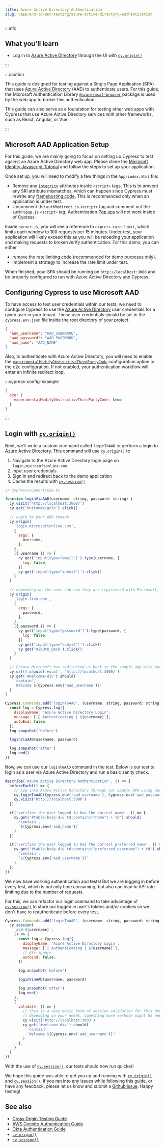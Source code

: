 ```yaml
---
title: Azure Active Directory Authentication
slug: /app/end-to-end-testing/azure-active-directory-authentication
---
```


:::info

## <Icon name="graduation-cap" /> What you'll learn

- Log in to
  [Azure Active Directory](https://learn.microsoft.com/en-us/azure/active-directory/fundamentals/active-directory-whatis)
  through the UI with [`cy.origin()`](/api/commands/origin)

:::

:::caution

This guide is designed for testing against a Single Page Application (SPA) that
uses
[Azure Active Directory](https://learn.microsoft.com/en-us/azure/active-directory/fundamentals/active-directory-whatis)
(AAD) to authenticate users. For this guide, the Microsoft Authentication
Library
[`@azure/msal-browser`](https://www.npmjs.com/package/@azure/msal-browser)
package is used by the web app to broker this authentication.

This guide can also serve as a foundation for testing other web apps with
Cypress that use Azure Active Directory services with other frameworks, such as
React, Angular, or Vue.

:::

## Microsoft AAD Application Setup

For this guide, we are mainly going to focus on setting up Cypress to test
against an Azure Active Directory web app. Please clone the
[Microsoft Identity Javascript Tutorial](https://github.com/Azure-Samples/ms-identity-javascript-tutorial/tree/c1956b658efa331bb5df11a0038ad32d12dad3ce/1-Authentication/1-sign-in)
and follow the steps to set up your application.

Once set up, you will need to modify a few things in the `App/index.html` file:

- Remove any
  [`integrity`](https://developer.mozilla.org/en-US/docs/Web/Security/Subresource_Integrity)
  attributes inside `<script>` tags. This is to prevent any SRI attribute
  mismatches, which can happen since Cypress must rewrite any
  [framebusting code](/app/references/configuration#modifyObstructiveCode).
  This is recommended only when an application is under test.
- Uncomment the `authRedirect.js` `<script>` tag and comment out the
  `authPopup.js` `<script>` tag. Authentication
  [Pop ups](/app/references/trade-offs#Permanent-trade-offs) will not work
  inside of Cypress.

Inside `server.js`, you will see a reference to `express-rate-limit`, which
limits each window to 100 requests per 15 minutes. Under test, your application
will likely exceed this as you will be reloading your application and making
requests to broker/verify authentication. For this demo, you can either

- remove the rate limiting code (recommended for demo purposes only).
- Implement a strategy to increase the rate limit under test.

When finished, your SPA should be running on `http://localhost:3000` and be
properly configured to run with Azure Active Directory and Cypress.

## Configuring Cypress to use Microsoft AAD

To have access to test user credentials within our tests, we need to configure
Cypress to use the
[Azure Active Directory](https://learn.microsoft.com/en-us/azure/active-directory/fundamentals/active-directory-whatis)
user credentials for a given user in your tenant. These user credentials should
be set in the `cypress.env.json` file inside the root directory of your project.

```json
{
  "aad_username": "AAD_USERNAME",
  "aad_password": "AAD_PASSWORD",
  "aad_name": "AAD_NAME"
}
```

Also, to authenticate with Azure Active Directory, you will need to enable the
[`experimentalModifyObstructiveThirdPartyCode`](/app/guides/web-security#Modifying-Obstructive-Third-Party-Code)
configuration option in the e2e configuration. If not enabled, your
authentication workflow will enter an infinite redirect loop.

:::cypress-config-example

```js
{
  e2e: {
    experimentalModifyObstructiveThirdPartyCode: true
  }
}
```

:::

## Login with [`cy.origin()`](/api/commands/origin)

Next, we'll write a custom command called `loginToAAD` to perform a login to
[Azure Active Directory](https://learn.microsoft.com/en-us/azure/active-directory/fundamentals/active-directory-whatis).
This command will use [`cy.origin()`](/api/commands/origin) to

1. Navigate to the Azure Active Directory login page on
   `login.microsoftonline.com`
2. Input user credentials
3. Sign in and redirect back to the demo application
4. Cache the results with [`cy.session()`](/api/commands/session)

```js
// cypress/support/e2e.ts

function loginViaAAD(username: string, password: string) {
  cy.visit('http://localhost:3000/')
  cy.get('button#signIn').click()

  // Login to your AAD tenant.
  cy.origin(
    'login.microsoftonline.com',
    {
      args: {
        username,
      },
    },
    ({ username }) => {
      cy.get('input[type="email"]').type(username, {
        log: false,
      })
      cy.get('input[type="submit"]').click()
    }
  )

  // depending on the user and how they are registered with Microsoft, the origin may go to live.com
  cy.origin(
    'login.live.com',
    {
      args: {
        password,
      },
    },
    ({ password }) => {
      cy.get('input[type="password"]').type(password, {
        log: false,
      })
      cy.get('input[type="submit"]').click()
      cy.get('#idBtn_Back').click()
    }
  )

  // Ensure Microsoft has redirected us back to the sample app with our logged in user.
  cy.url().should('equal', 'http://localhost:3000/')
  cy.get('#welcome-div').should(
    'contain',
    `Welcome ${Cypress.env('aad_username')}!`
  )
}

Cypress.Commands.add('loginToAAD', (username: string, password: string) => {
  const log = Cypress.log({
    displayName: 'Azure Active Directory Login',
    message: [`🔐 Authenticating | ${username}`],
    autoEnd: false,
  })
  log.snapshot('before')

  loginViaAAD(username, password)

  log.snapshot('after')
  log.end()
})
```

Now, we can use our `loginToAAD` command in the test. Below is our test to login
as a user via Azure Active Directory and run a basic sanity check.

```js
describe('Azure Active Directory Authentication', () => {
  beforeEach(() => {
    // log into Azure Active Directory through our sample SPA using our custom command
    cy.loginToAAD(Cypress.env('aad_username'), Cypress.env('aad_password'))
    cy.visit('http://localhost:3000')
  })

  it('verifies the user logged in has the correct name', () => {
    cy.get('#table-body-div td:contains("name") + td').should(
      'contain',
      `${Cypress.env('aad_name')}`
    )
  })

  it('verifies the user logged in has the correct preferred name', () => {
    cy.get('#table-body-div td:contains("preferred_username") + td').should(
      'contain',
      `${Cypress.env('aad_username')}`
    )
  })
})
```

<DocsVideo src="https://vimeo.com/789095126" />

We now have working authentication and tests! But we are logging in before every
test, which is not only time consuming, but also can lead to API rate limiting
due to the number of requests.

For this, we can refactor our login command to take advantage of
[`cy.session()`](/api/commands/session) to store our logged in user's tokens
and/or cookies so we don't have to reauthenticate before every test.

```js
Cypress.Commands.add('loginToAAD', (username: string, password: string) => {
  cy.session(
    `aad-${username}`,
    () => {
      const log = Cypress.log({
        displayName: 'Azure Active Directory Login',
        message: [`🔐 Authenticating | ${username}`],
        // @ts-ignore
        autoEnd: false,
      })

      log.snapshot('before')

      loginViaAAD(username, password)

      log.snapshot('after')
      log.end()
    },
    {
      validate: () => {
        // this is a very basic form of session validation for this demo.
        // depending on your needs, something more verbose might be needed
        cy.visit('http://localhost:3000')
        cy.get('#welcome-div').should(
          'contain',
          `Welcome ${Cypress.env('aad_username')}!`
        )
      },
    }
  )
})
```

<DocsVideo src="https://vimeo.com/789095038" />

With the use of [`cy.session()`](/api/commands/session), our tests should now
run quicker!

We hope this guide was able to get you up and running with
[`cy.origin()`](/api/commands/origin) and
[`cy.session()`](/api/commands/session). If you ran into any issues while
following this guide, or have any feedback, please let us know and submit a
[Github issue](https://github.com/cypress-io/cypress-documentation/issues/new/choose).
Happy testing!

## See also

- [Cross Origin Testing Guide](/app/guides/cross-origin-testing)
- [AWS Cognito Authentication Guide](/app/end-to-end-testing/amazon-cognito-authentication)
- [Okta Authentication Guide](/app/end-to-end-testing/okta-authentication)
- [`cy.origin()`](/api/commands/origin)
- [`cy.session()`](/api/commands/session)
